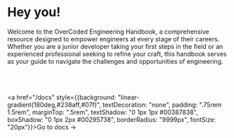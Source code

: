 # Hey you!
Welcome to the OverCoded Engineering Handbook, a comprehensive resource designed to empower engineers at every stage of their careers. Whether you are a junior developer taking your first steps in the field or an experienced professional seeking to refine your craft, this handbook serves as your guide to navigate the challenges and opportunities of engineering.




<br/><br/><br/>
<a href="/docs" style={{background: "linear-gradient(180deg,#238aff,#07f)", textDecoration: "none", padding: ".75rem 1.5rem", marginTop: ".5rem", textShadow: "0 1px 1px #00387838", boxShadow: "0 1px 2px #00295738", borderRadius: "9999px", fontSize: "20px"}}>Go to docs <span>→</span></a>
